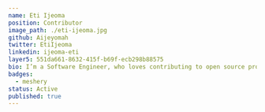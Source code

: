---
name: Eti Ijeoma
position: Contributor
image_path: ./eti-ijeoma.jpg
github: Aijeyomah
twitter: EtiIjeoma
linkedin: ijeoma-eti
layer5: 551da661-8632-415f-b69f-ecb298b88575
bio: I’m a Software Engineer, who loves contributing to open source projects and simplifying complex technical concepts. As a Layer5 intern, I am active in the CNCF community and passionate about sharing knowledge. 
badges: 
  - meshery
status: Active
published: true
---
